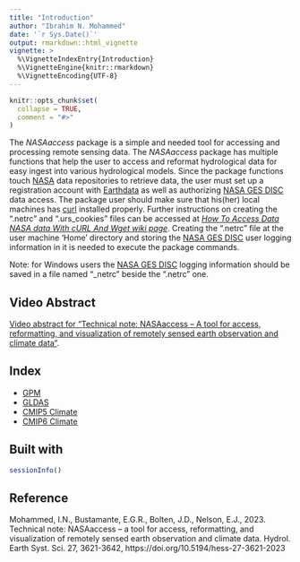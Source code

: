 ```yaml
---
title: "Introduction"
author: "Ibrahim N. Mohammed"
date: '`r Sys.Date()`'
output: rmarkdown::html_vignette
vignette: >
  %\VignetteIndexEntry{Introduction}
  %\VignetteEngine{knitr::rmarkdown}
  %\VignetteEncoding{UTF-8}
---
```


```r
knitr::opts_chunk$set(
  collapse = TRUE,
  comment = "#>"
)
```

The _NASAaccess_ package is a simple and needed tool for accessing and processing remote sensing data.
The _NASAaccess_ package has multiple functions that help the user to access and reformat hydrological data for easy ingest into various hydrological models. Since the package functions touch [NASA](https://www.nasa.gov/ "The National Aeronautics and Space Administration") data repositories to retrieve data, the user must set up a registration account with [Earthdata](https://urs.earthdata.nasa.gov/users/new) as well as authorizing [NASA GES DISC](https://disc.gsfc.nasa.gov/information/documents?title=Data%20Access) data access. The package user should make sure that his(her) local machines has [curl](https://curl.se/) installed properly. Further instructions on creating the ".netrc" and ".urs_cookies" files can be accessed at [*How To Access Data NASA data With cURL And Wget wiki page*](https://wiki.earthdata.nasa.gov/display/EL/How+To+Access+Data+With+cURL+And+Wget). Creating the ".netrc" file at the user machine 'Home' directory and storing the [NASA GES DISC](https://disc.gsfc.nasa.gov/) user logging information in it is needed to execute the package commands.

Note: for Windows users the [NASA GES DISC](https://disc.gsfc.nasa.gov/) logging information should be saved in a file named "_netrc" beside the ".netrc" one.

## Video Abstract

[Video abstract for "Technical note: NASAaccess – A tool for access, reformatting, and visualization of remotely sensed earth observation and climate data"](https://doi.org/10.5446/63008).

## Index

* [GPM](GPM.html)
* [GLDAS](GLDAS.html)
* [CMIP5 Climate](NEXGDDP.html)
* [CMIP6 Climate](NEXGDDP-CMIP6.html)



## Built with

```r
sessionInfo()

```


## Reference

Mohammed, I.N., Bustamante, E.G.R., Bolten, J.D., Nelson, E.J., 2023. Technical note: NASAaccess – a tool for access, reformatting, and visualization of remotely sensed earth observation and climate data. Hydrol. Earth Syst. Sci. 27, 3621-3642, https://doi.org/10.5194/hess-27-3621-2023
